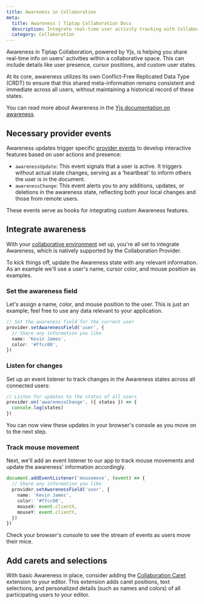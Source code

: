 ```yaml
---
title: Awareness in Collaboration
meta:
  title: Awareness | Tiptap Collaboration Docs
  description: Integrate real-time user activity tracking with Collaboration. Add user presence and cursor positions to your editor.
  category: Collaboration
---
```


Awareness in Tiptap Collaboration, powered by Yjs, is helping you share real-time info on users' activities within a collaborative space. This can include details like user presence, cursor positions, and custom user states.

At its core, awareness utilizes its own Conflict-Free Replicated Data Type (CRDT) to ensure that this shared meta-information remains consistent and immediate across all users, without maintaining a historical record of these states.

You can read more about Awareness in the [Yjs documentation on awareness](https://docs.yjs.dev/getting-started/adding-awareness).

## Necessary provider events

Awareness updates trigger specific [provider events](/collaboration/provider/events) to develop interactive features based on user actions and presence:

- `awarenessUpdate`: This event signals that a user is active. It triggers without actual state changes, serving as a 'heartbeat' to inform others the user is in the document.
- `awarenessChange`: This event alerts you to any additions, updates, or deletions in the awareness state, reflecting both your local changes and those from remote users.

These events serve as hooks for integrating custom Awareness features.

## Integrate awareness

With your [collaborative environment](/collaboration/getting-started/install) set up, you're all set to integrate Awareness, which is natively supported by the Collaboration Provider.

To kick things off, update the Awareness state with any relevant information. As an example we'll use a user's name, cursor color, and mouse position as examples.

### Set the awareness field

Let's assign a name, color, and mouse position to the user. This is just an example; feel free to use any data relevant to your application.

```typescript
// Set the awareness field for the current user
provider.setAwarenessField('user', {
  // Share any information you like
  name: 'Kevin James',
  color: '#ffcc00',
})
```

### Listen for changes

Set up an event listener to track changes in the Awareness states across all connected users:

```typescript
// Listen for updates to the states of all users
provider.on('awarenessChange', ({ states }) => {
  console.log(states)
})
```

You can now view these updates in your browser's console as you move on to the next step.

### Track mouse movement

Next, we'll add an event listener to our app to track mouse movements and update the awareness' information accordingly.

```typescript
document.addEventListener('mousemove', (event) => {
  // Share any information you like
  provider.setAwarenessField('user', {
    name: 'Kevin James',
    color: '#ffcc00',
    mouseX: event.clientX,
    mouseY: event.clientY,
  })
})
```

Check your browser's console to see the stream of events as users move their mice.

## Add carets and selections

With basic Awareness in place, consider adding the [Collaboration Caret](/editor/extensions/functionality/collaboration-caret) extension to your editor. This extension adds caret positions, text selections, and personalized details (such as names and colors) of all participating users to your editor.
